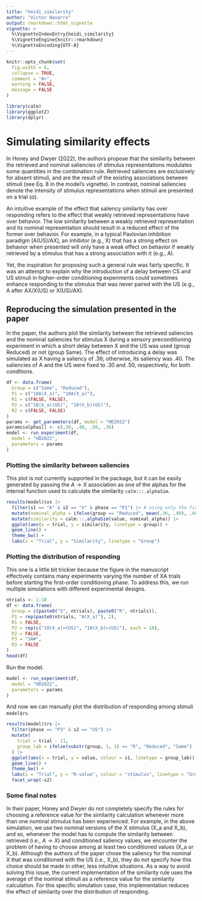```yaml
---
title: "heidi_similarity"
author: "Victor Navarro"
output: rmarkdown::html_vignette
vignette: >
  %\VignetteIndexEntry{heidi_similarity}
  %\VignetteEngine{knitr::rmarkdown}
  %\VignetteEncoding{UTF-8}
---
```


```r
knitr::opts_chunk$set(
  fig.width = 6,
  collapse = TRUE,
  comment = "#>",
  warning = FALSE,
  message = FALSE
)
```

```r
library(calm)
library(ggplot2)
library(dplyr)
```

# Simulating similarity effects

In Honey and Dwyer (2022), the authors propose that the similarity 
between the retrieved and nominal saliencies of stimulus representations 
modulates some quantities in the combination rule. Retrieved saliencies 
are exclusively for absent stimuli, and are the result of the existing 
associations between stimuli (see Eq. 8 in the model's vignette). In contrast, 
nominal saliencies denote the intensity of stimulus representations when 
stimuli are presented on a trial ($\alpha$). 

An intuitive example of the effect that saliency similarity has over 
responding refers to the effect that weakly retrieved representations have 
over behavior. The low similarity between a weakly retrieved representation 
and its nominal representation should result in a reduced effect of the former 
over behavior. For example, in a typical Pavlovian inhibition paradigm \[A(US)/AX\], 
an inhibitor (e.g., X) that has a strong effect on behavior when presented 
will only have a weak effect on behavior if weakly retrieved by a stimulus that has
a strong association with it (e.g., A).

Yet, the inspiration for proposing such a general rule 
was fairly specific. It was an attempt to explain why the 
introduction of a delay between CS and US stimuli in higher-order 
conditioning experiments could sometimes enhance responding to 
the stimulus that was never paired with the US
(e.g., A after AX/X(US) or X(US)/AX).

## Reproducing the simulation presented in the paper

In the paper, the authors plot the similarity between 
the retrieved saliencies and the nominal saliencies for stimulus 
X during a sensory preconditioning experiment in which a short 
delay between X and the US was used (group Reduced) or not (group Same). 
The effect of introducing a delay was simulated as X having a saliency of .36; 
otherwise, its saliency was .40. The saliencies of A and the US were fixed 
to .30 and .50, respectively, for both conditions.

```r
df <- data.frame(
  Group = c("Same", "Reduced"),
  P1 = c("10A(X_a)", "10A(X_a)"),
  R1 = c(FALSE, FALSE),
  P2 = c("10(X_a)(US)", "10(X_b)(US)"),
  R2 = c(FALSE, FALSE)
)
params <- get_parameters(df, model = "HD2022")
params$alphas[] <- c(.30, .40, .50, .36)
model <- run_experiment(df,
  model = "HD2022",
  parameters = params
)
```

### Plotting the similarity between saliencies

This plot is not currently supported in the package, but it can be easily generated by passing the $A \rightarrow X$ association as one of the alphas for the internal function used to calculate the similarity `calm:::.alphaSim`.

```r
results(model)$vs |>
  filter(s1 == "A" & s2 == "X" & phase == "P1") |> # using only the first phase
  mutate(nominal_alpha = ifelse(group == "Reduced", mean(.36, .40), .40)) |>
  mutate(similarity = calm:::.alphaSim(value, nominal_alpha)) |>
  ggplot(aes(x = trial, y = similarity, linetype = group)) +
  geom_line() +
  theme_bw() +
  labs(x = "Trial", y = "Similarity", linetype = "Group")
```

### Plotting the distribution of responding

This one is a little bit trickier because the figure in 
the manuscript effectively contains many experiments varying 
the number of XA trials before starting the first-order conditioning phase. 
To address this, we run multiple simulations with different experimental designs.

```r
ntrials <- 1:10
df <- data.frame(
  Group = c(paste0("S", ntrials), paste0("R", ntrials)),
  P1 = rep(paste0(ntrials, "A(X_a)"), 2),
  R1 = FALSE,
  P2 = rep(c("10(X_a)>(US)", "10(X_b)>(US)"), each = 10),
  R2 = FALSE,
  P3 = "1A#",
  R3 = FALSE
)
head(df)
```


Run the model.

```r
model <- run_experiment(df,
  model = "HD2022",
  parameters = params
)
```


And now we can manually plot the distribution of responding among stimuli `model$rs`.

```r
results(model)$rs |>
  filter(phase == "P3" & s2 == "US") |>
  mutate(
    trial = trial - 11,
    group_lab = ifelse(substr(group, 1, 1) == "R", "Reduced", "Same")
  ) |>
  ggplot(aes(x = trial, y = value, colour = s1, linetype = group_lab)) +
  geom_line() +
  theme_bw() +
  labs(x = "Trial", y = "R-value", colour = "stimulus", linetype = "Group") +
  facet_wrap(~s2)
```


### Some final notes

In their paper, Honey and Dwyer do not completely specify the rules 
for choosing a reference value for the similarity calculation whenever 
more than one nominal stimulus has been experienced. For example, in the 
above simulation, we use two nominal versions of the X stimulus (X_a and X_b), 
and so, whenever the model has to compute the similarity between retrieved 
(i.e., $A \rightarrow X$) and conditioned saliency values, we encounter the 
problem of having to choose among at least two conditioned values (X_a or X_b). 
Although the authors of the paper chose the saliency for the nominal X that was 
conditioned with the US (i.e., X_b), they do not specify how this choice should 
be made in other, less intuitive situations. As a way to avoid solving this issue, 
the current implementation of the similarity rule uses the average of the nominal 
stimuli as a reference value for the similarity calculation. For this specific 
simulation case, this implementation reduces the effect of similarity 
over the distribution of responding.
